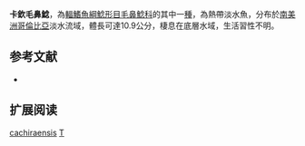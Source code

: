 {{Speciesbox
| name = 卡欽毛鼻鯰
| image = 
| image_width = 
| status = NE
| status_system = IUCN3.1
| genus = Trichomycterus
| species = cachiraensis
| authority = [[Ardila_Rodríguez|Ardila Rodríguez]], 2008
| synonyms = 
}}

'''卡欽毛鼻鯰'''，為[[輻鰭魚綱|輻鰭魚綱]][[鯰形目|鯰形目]][[毛鼻鯰科|毛鼻鯰科]]的其中一[[種|種]]，為熱帶淡水魚，分布於[[南美洲|南美洲]][[哥倫比亞|哥倫比亞]]淡水流域，體長可達10.9公分，棲息在底層水域，生活習性不明。

== 参考文献 ==
*{{FishBase_species|genus=Trichomycterus|species|cachiraensis|year=2014|month=10}}

== 扩展阅读 ==
{{refbegin}}
{{wikispecies-inline|Trichomycterus cachiraensis|卡欽毛鼻鯰}}
{{refend}}
{{Taxonbar|from=Q6418339}}

[[Category:毛鼻鯰属|cachiraensis]]
[[Category:2008年描述的鱼类|T]]

{{鯰形目小作品}}